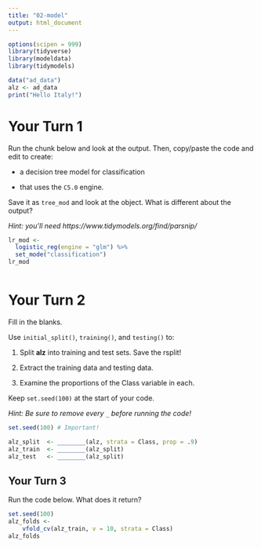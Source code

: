 ```yaml
---
title: "02-model"
output: html_document
---
```


```r
options(scipen = 999)
library(tidyverse)
library(modeldata)
library(tidymodels)

data("ad_data")
alz <- ad_data
print("Hello Italy!")
```

# Your Turn 1

Run the chunk below and look at the output. Then, copy/paste the code and edit to create:

+ a decision tree model for classification 

+ that uses the `C5.0` engine. 

Save it as `tree_mod` and look at the object. What is different about the output?

*Hint: you'll need https://www.tidymodels.org/find/parsnip/*

```r
lr_mod <- 
  logistic_reg(engine = "glm") %>% 
  set_mode("classification")
lr_mod
```

```r

```


# Your Turn 2

Fill in the blanks. 

Use `initial_split()`, `training()`, and `testing()` to:

1. Split **alz** into training and test sets. Save the rsplit!

2. Extract the training data and testing data.

3. Examine the proportions of the Class variable in each. 

Keep `set.seed(100)` at the start of your code.

*Hint: Be sure to remove every `_` before running the code!*

```r
set.seed(100) # Important!

alz_split  <- ________(alz, strata = Class, prop = .9)
alz_train  <- ________(alz_split)
alz_test   <- ________(alz_split)

```


## Your Turn 3

Run the code below. What does it return?

```r
set.seed(100)
alz_folds <- 
    vfold_cv(alz_train, v = 10, strata = Class)
alz_folds
```
